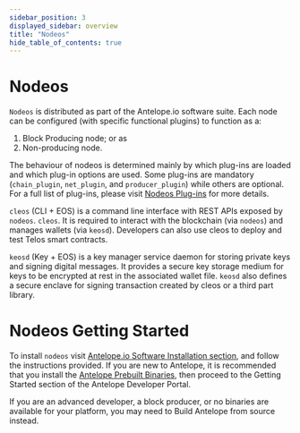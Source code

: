 ```yaml
---
sidebar_position: 3
displayed_sidebar: overview
title: "Nodeos"
hide_table_of_contents: true
---
```


# Nodeos

`Nodeos` is distributed as part of the Antelope.io software suite. Each node can be configured (with specific functional plugins) to function as a:
1. Block Producing node; or as 
2. Non-producing node.

The behaviour of nodeos is determined mainly by which plug-ins are loaded and which plug-in options are used. Some plug-ins are mandatory (`chain_plugin`, `net_plugin`, and `producer_plugin`) while others are optional. For a full list of plug-ins, please visit [Nodeos Plug-ins](https://developers.eos.io/manuals/eos/latest/nodeos/plugins/index) for more details.

`cleos` (CLI + EOS) is a command line interface with REST APIs exposed by `nodeos`. `cleos`. It is required to interact with the blockchain (via `nodeos`) and manages wallets (via `keosd`). Developers can also use cleos to deploy and test Telos smart contracts.

`keosd` (Key + EOS)  is a key manager service daemon for storing private keys and signing digital messages. It provides a secure key storage medium for keys to be encrypted at rest in the associated wallet file. `keosd` also defines a secure enclave for signing transaction created by cleos or a third part library.

# Nodeos Getting Started

To install `nodeos` visit [Antelope.io Software Installation section](https://developers.eos.io/manuals/eos/latest/install/index), and follow the instructions provided. If you are new to Antelope, it is recommended that you install the [Antelope Prebuilt Binaries](https://github.com/AntelopeIO/leap), then proceed to the Getting Started section of the Antelope Developer Portal. 

If you are an advanced developer, a block producer, or no binaries are available for your platform, you may need to Build Antelope from source instead.
